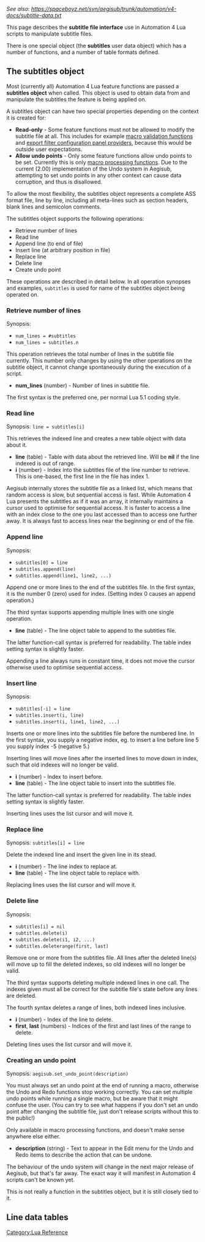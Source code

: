 ''See also: https://spaceboyz.net/svn/aegisub/trunk/automation/v4-docs/subtitle-data.txt''

{{todo|Finish this}}

This page describes the '''subtitle file interface''' use in Automation 4 Lua scripts to manipulate subtitle files.

There is one special object (the '''subtitles''' user data object) which has a number of functions, and a number of table formats defined.

== The subtitles object ==

Most (currently all) Automation 4 Lua feature functions are passed a '''subtitles object''' when called. This object is used to obtain data from and manipulate the subtitles the feature is being applied on.

A subtitles object can have two special properties depending on the context it is created for:

* '''Read-only''' - Some feature functions must not be allowed to modify the subtitle file at all. This includes for example [[Automation 4 Lua Registration#Macro validation function|macro validation functions]] and [[Automation 4 Lua Registration# Export filter configuration panel provider|export filter configuration panel providers]], because this would be outside user expectations.
* '''Allow undo points''' - Only some feature functions allow undo points to be set. Currently this is only [[Automation 4 Lua Registration#Macro processing function|macro processing functions]]. Due to the current (2.00) implementation of the Undo system in Aegisub, attempting to set undo points in any other context can cause data corruption, and thus is disallowed.

To allow the most flexibility, the subtitles object represents a complete ASS format file, line by line, including all meta-lines such as section headers, blank lines and semicolon comments.

The subtitles object supports the following operations:
* Retrieve number of lines
* Read line
* Append line (to end of file)
* Insert line (at arbitrary position in file)
* Replace line
* Delete line
* Create undo point

These operations are described in detail below. In all operation synopses and examples, <code>subtitles</code> is used for name of the subtitles object being operated on.

=== Retrieve number of lines ===

Synopsis:
* <code>num_lines = #subtitles</code>
* <code>num_lines = subtitles.n</code>

This operation retrieves the total number of lines in the subtitle file currently. This number only changes by using the other operations on the subtitle object, it cannot change spontaneously during the execution of a script.

* '''num_lines''' (number) - Number of lines in subtitle file.

The first syntax is the preferred one, per normal Lua 5.1 coding style.

=== Read line ===

Synopsis: <code>line = subtitles[i]</code>

This retrieves the indexed line and creates a new table object with data about it.

* '''line''' (table) - Table with data about the retrieved line. Will be '''nil''' if the line indexed is out of range.
* '''i''' (number) - Index into the subtitles file of the line number to retrieve. This is one-based, the first line in the file has index 1.

Aegisub internally stores the subtitle file as a linked list, which means that random access is slow, but sequential access is fast. While Automation 4 Lua presents the subtitles as if it was an array, it internally maintains a cursor used to optimise for sequential access. It is faster to access a line with an index close to the one you last accessed than to access one further away. It is always fast to access lines near the beginning or end of the file.

=== Append line ===

Synopsis:
* <code>subtitles[0] = line</code>
* <code>subtitles.append(line)</code>
* <code>subtitles.append(line1, line2, ...)</code>

Append one or more lines to the end of the subtitles file. In the first syntax, it is the number 0 (zero) used for index. (Setting index 0 causes an append operation.)

The third syntax supports appending multiple lines with one single operation.

* '''line''' (table) - The line object table to append to the subtitles file.

The latter function-call syntax is preferred for readability. The table index setting syntax is slightly faster.

Appending a line always runs in constant time, it does not move the cursor otherwise used to optimise sequential access.

=== Insert line ===

Synopsis:
* <code>subtitles[-i] = line</code>
* <code>subtitles.insert(i, line)</code>
* <code>subtitles.insert(i, line1, line2, ...)</code>

Inserts one or more lines into the subtitles file before the numbered line. In the first syntax, you supply a negative index, eg. to insert a line before line 5 you supply index -5 (negative 5.)

Inserting lines will move lines after the inserted lines to move down in index, such that old indexes will no longer be valid.

* '''i''' (number) - Index to insert before.
* '''line''' (table) - The line object table to insert into the subtitles file.

The latter function-call syntax is preferred for readability. The table index setting syntax is slightly faster.

Inserting lines uses the list cursor and will move it.

=== Replace line ===

Synopsis: <code>subtitles[i] = line</code>

Delete the indexed line and insert the given line in its stead.

* '''i''' (number) - The line index to replace at.
* '''line''' (table) - The line object table to replace with.

Replacing lines uses the list cursor and will move it.

=== Delete line ===

Synopsis:
* <code>subtitles[i] = nil</code>
* <code>subtitles.delete(i)</code>
* <code>subtitles.delete(i1, i2, ...)</code>
* <code>subtitles.deleterange(first, last)</code>

Remove one or more from the subtitles file. All lines after the deleted line(s) will move up to fill the deleted indexes, so old indexes will no longer be valid.

The third syntax supports deleting multiple indexed lines in one call. The indexes given must all be correct for the subtitle file's state before any lines are deleted.

The fourth syntax deletes a range of lines, both indexed lines inclusive.

* '''i''' (number) - Index of the line to delete.
* '''first''', '''last''' (numbers) - Indices of the first and last lines of the range to delete.

Deleting lines uses the list cursor and will move it.

=== Creating an undo point ===

Synopsis: <code>aegisub.set_undo_point(description)</code>

You must always set an undo point at the end of running a macro, otherwise the Undo and Redo functions stop working correctly. You can set multiple undo points while running a single macro, but be aware that it might confuse the user. (You can try to see what happens if you don't set an undo point after changing the subtitle file, just don't release scripts without this to the public!)

Only available in macro processing functions, and doesn't make sense anywhere else either.

* '''description''' (string) - Text to appear in the Edit menu for the Undo and Redo items to describe the action that can be undone.

The behaviour of the undo system will change in the next major release of Aegisub, but that's far away. The exact way it will manifest in Automation 4 scripts can't be known yet.

This is not really a function in the subtitles object, but it is still closely tied to it.

== Line data tables ==

{{todo|write something about the different classes of lines and their fields}}

[[Category:Lua Reference]]